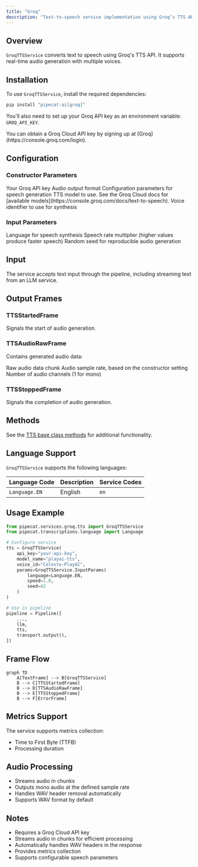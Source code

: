 ```yaml
---
title: "Groq"
description: "Text-to-speech service implementation using Groq’s TTS API"
---
```


## Overview

`GroqTTSService` converts text to speech using Groq's TTS API. It supports real-time audio generation with multiple voices.

## Installation

To use `GroqTTSService`, install the required dependencies:

```bash
pip install "pipecat-ai[groq]"
```

You'll also need to set up your Groq API key as an environment variable: `GROQ_API_KEY`.

<Tip>
  You can obtain a Groq Cloud API key by signing up at
  [Groq](https://console.groq.com/login).
</Tip>

## Configuration

### Constructor Parameters

<ParamField path="api_key" type="str" required>
  Your Groq API key
</ParamField>

<ParamField path="output_format" type="str" default="wav">
  Audio output format
</ParamField>

<ParamField path="params" type="InputParams" default="InputParams()">
  Configuration parameters for speech generation
</ParamField>

<ParamField path="model_name" type="str" default="playai-tts">
  TTS model to use. See the Groq Cloud docs for [available
  models](https://console.groq.com/docs/text-to-speech).
</ParamField>

<ParamField path="voice_id" type="str" default="Celeste-PlayAI">
  Voice identifier to use for synthesis
</ParamField>

### Input Parameters

<ParamField path="language" type="Language" default="Language.EN">
  Language for speech synthesis
</ParamField>

<ParamField path="speed" type="float" default="1.0">
  Speech rate multiplier (higher values produce faster speech)
</ParamField>

<ParamField path="seed" type="Optional[int]" default="None">
  Random seed for reproducible audio generation
</ParamField>

## Input

The service accepts text input through the pipeline, including streaming text from an LLM service.

## Output Frames

### TTSStartedFrame

Signals the start of audio generation.

### TTSAudioRawFrame

Contains generated audio data:

<ParamField path="audio" type="bytes">
  Raw audio data chunk
</ParamField>

<ParamField path="sample_rate" type="int">
  Audio sample rate, based on the constructor setting
</ParamField>

<ParamField path="num_channels" type="int">
  Number of audio channels (1 for mono)
</ParamField>

### TTSStoppedFrame

Signals the completion of audio generation.

## Methods

See the [TTS base class methods](/server/base-classes/speech#ttsservice) for additional functionality.

## Language Support

`GroqTTSService` supports the following languages:

| Language Code | Description | Service Codes |
| ------------- | ----------- | ------------- |
| `Language.EN` | English     | `en`          |

## Usage Example

```python
from pipecat.services.groq.tts import GroqTTSService
from pipecat.transcriptions.language import Language

# Configure service
tts = GroqTTSService(
    api_key="your-api-key",
    model_name="playai-tts",
    voice_id="Celeste-PlayAI",
    params=GroqTTSService.InputParams(
        language=Language.EN,
        speed=1.0,
        seed=42
    )
)

# Use in pipeline
pipeline = Pipeline([
    ...,
    llm,
    tts,
    transport.output(),
])
```

## Frame Flow

```mermaid
graph TD
    A[TextFrame] --> B[GroqTTSService]
    B --> C[TTSStartedFrame]
    B --> D[TTSAudioRawFrame]
    B --> E[TTSStoppedFrame]
    B --> F[ErrorFrame]
```

## Metrics Support

The service supports metrics collection:

- Time to First Byte (TTFB)
- Processing duration

## Audio Processing

- Streams audio in chunks
- Outputs mono audio at the defined sample rate
- Handles WAV header removal automatically
- Supports WAV format by default

## Notes

- Requires a Groq Cloud API key
- Streams audio in chunks for efficient processing
- Automatically handles WAV headers in the response
- Provides metrics collection
- Supports configurable speech parameters
